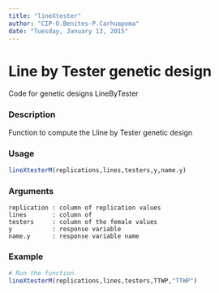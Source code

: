 ```yaml
---
title: "lineXtester"
author: "CIP-O.Benites-P.Carhuapoma"
date: "Tuesday, January 13, 2015"
---
```


# Line by Tester genetic design
Code for genetic designs LineByTester

### Description

Function to compute the Lline by Tester genetic design

### Usage

```r
lineXtesterM(replications,lines,testers,y,name.y)
```
### Arguments

```
replication : column of replication values
lines       : column of 
testers     : column of the female values
y           : response variable
name.y      : response variable name

```

### Example

```r
# Run the function.
lineXtesterM(replications,lines,testers,TTWP,"TTWP")
```

